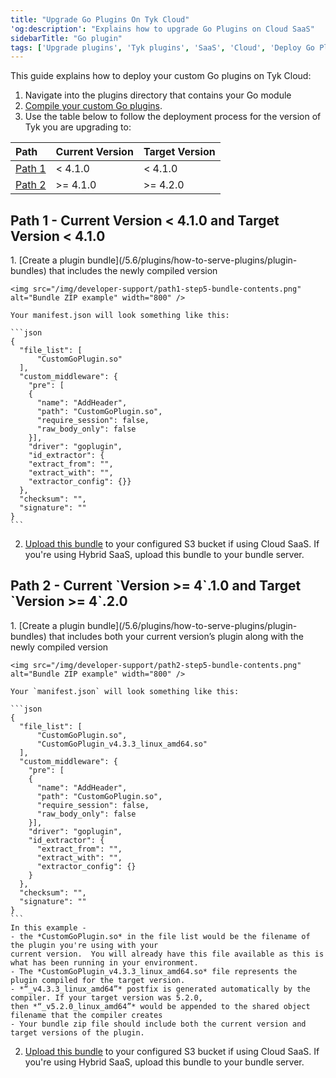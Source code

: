 ```yaml
---
title: "Upgrade Go Plugins On Tyk Cloud"
'og:description': "Explains how to upgrade Go Plugins on Cloud SaaS"
sidebarTitle: "Go plugin"
tags: ['Upgrade plugins', 'Tyk plugins', 'SaaS', 'Cloud', 'Deploy Go Plugins']
---
```


This guide explains how to deploy your custom Go plugins on Tyk Cloud:
1. Navigate into the plugins directory that contains your Go module
2. [Compile your custom Go plugins](/5.6/developer-support/upgrading-tyk/go-plugins).
3. Use the table below to follow the deployment process for the version of Tyk you are upgrading to:

| Path | Current Version | Target Version |
| :--- | :--- | :--- |
| [Path 1](/5.6/#path1)    | < 4.1.0 | < 4.1.0 |
| [Path 2](/5.6/#path2)    | >= 4.1.0 | >= 4.2.0 |

<h2 id="path-1">Path 1 - Current Version < 4.1.0 and Target Version < 4.1.0</h2>
1. [Create a plugin bundle](/5.6/plugins/how-to-serve-plugins/plugin-bundles) that includes the newly compiled version

    <img src="/img/developer-support/path1-step5-bundle-contents.png" alt="Bundle ZIP example" width="800" />

    Your manifest.json will look something like this:

    ```json
    {
      "file_list": [
	      "CustomGoPlugin.so"
      ],
      "custom_middleware": {
        "pre": [
        {
          "name": "AddHeader",
          "path": "CustomGoPlugin.so",
          "require_session": false,
          "raw_body_only": false
        }],
        "driver": "goplugin",
        "id_extractor": {
        "extract_from": "",
        "extract_with": "", 
        "extractor_config": {}}
      },
      "checksum": "",
      "signature": ""
    }
    ```

2. [Upload this bundle](/5.6/tyk-cloud/configuration-options/using-plugins/uploading-bundle) to your configured S3 bucket if using Cloud SaaS. If you're using Hybrid SaaS, upload this bundle to your bundle server.


<h2 id="path-2">Path 2 - Current `Version >= 4`.1.0 and Target `Version >= 4`.2.0</h2>
1. [Create a plugin bundle](/5.6/plugins/how-to-serve-plugins/plugin-bundles) that includes both your current version’s plugin along with the newly compiled version

    <img src="/img/developer-support/path2-step5-bundle-contents.png" alt="Bundle ZIP example" width="800" />
    
    Your `manifest.json` will look something like this:

    ```json
    {
      "file_list": [
	      "CustomGoPlugin.so",
	      "CustomGoPlugin_v4.3.3_linux_amd64.so"
      ],
      "custom_middleware": {
        "pre": [
        {
          "name": "AddHeader",
          "path": "CustomGoPlugin.so",
          "require_session": false,
          "raw_body_only": false
        }],
        "driver": "goplugin",
        "id_extractor": {
          "extract_from": "",
          "extract_with": "", 
          "extractor_config": {}
        }
      },
      "checksum": "",
      "signature": ""
    }
    ```
    In this example -
    - the *CustomGoPlugin.so* in the file list would be the filename of the plugin you're using with your
    current version.  You will already have this file available as this is what has been running in your environment.
    - The *CustomGoPlugin_v4.3.3_linux_amd64.so* file represents the plugin compiled for the target version.
    - *“_v4.3.3_linux_amd64”* postfix is generated automatically by the compiler. If your target version was 5.2.0,
    then *“_v5.2.0_linux_amd64”* would be appended to the shared object filename that the compiler creates
    - Your bundle zip file should include both the current version and target versions of the plugin.

2. [Upload this bundle](/5.6/tyk-cloud/configuration-options/using-plugins/uploading-bundle) to your configured S3 bucket if using Cloud SaaS. If you're using Hybrid SaaS, upload this bundle to your bundle server.